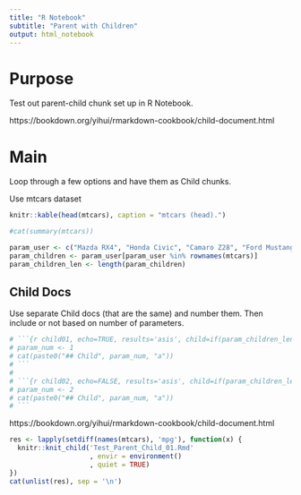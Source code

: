```yaml
---
title: "R Notebook"
subtitle: "Parent with Children"
output: html_notebook
---
```


# Purpose

Test out parent-child chunk set up in R Notebook.

https://bookdown.org/yihui/rmarkdown-cookbook/child-document.html

# Main
Loop through a few options and have them as Child chunks.

Use mtcars dataset

```r
knitr::kable(head(mtcars), caption = "mtcars (head).")

#cat(summary(mtcars))

param_user <- c("Mazda RX4", "Honda Civic", "Camaro Z28", "Ford Mustang")
param_children <- param_user[param_user %in% rownames(mtcars)]
param_children_len <- length(param_children)

```

## Child Docs
Use separate Child docs (that are the same) and number them.
Then include or not based on number of parameters.



```r
# ```{r child01, echo=TRUE, results='asis', child=if(param_children_len >= 1) 'Test_Parent_Child_01.Rmd'}
# param_num <- 1
# cat(paste0("## Child", param_num, "a"))
# ```
# 
# ```{r child02, echo=FALSE, results='asis', child=if(param_children_len >= 2) 'Test_Parent_Child_01.Rmd'}
# param_num <- 2
# cat(paste0("## Child", param_num, "a"))
# ```
```

https://bookdown.org/yihui/rmarkdown-cookbook/child-document.html

```r
res <- lapply(setdiff(names(mtcars), 'mpg'), function(x) {
  knitr::knit_child('Test_Parent_Child_01.Rmd'
                    , envir = environment()
                    , quiet = TRUE)
})
cat(unlist(res), sep = '\n')
```
